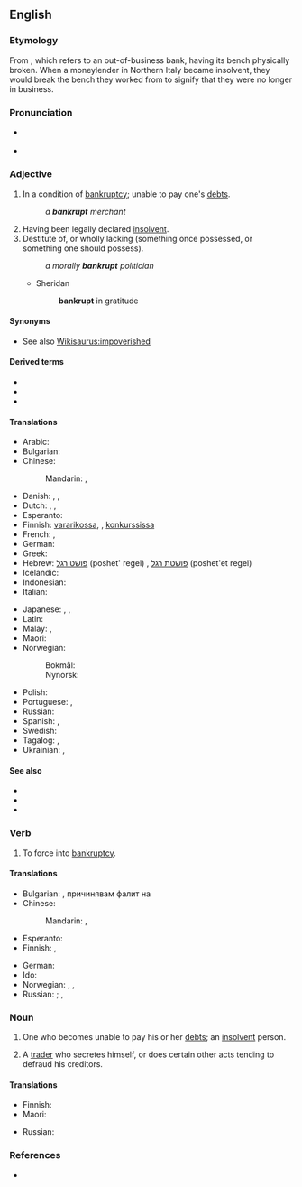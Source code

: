 ==English==

===Etymology===
From {{etyl|it|en}} {{m|it|banca}} {{m|it|rotto|rotta}}, which refers to an out-of-business bank, having its bench physically broken. When a moneylender in Northern Italy became insolvent, they would break the bench they worked from to signify that they were no longer in business. {{rfv-etymology|lang=en}}

===Pronunciation===
* {{a|UK}} {{IPA|/ˈbæŋ.kɹəpt/|/ˈbæŋ.kɹʌpt/|lang=en}}
* {{a|US}} {{IPA|/ˈbæŋk.ɹəpt/|/ˈbæŋk.ɹʌpt/|lang=en}}

===Adjective===
{{en-adj}}

# In a condition of [[bankruptcy]]; unable to pay one's [[debt]]s.
#: ''a '''bankrupt''' merchant''
# Having been legally declared [[insolvent]].
# Destitute of, or wholly lacking (something once possessed, or something one should possess).
#: ''a morally '''bankrupt''' politician''
#* Sheridan
#*: '''bankrupt''' in gratitude

{{Webster 1913}}

====Synonyms====
* See also [[Wikisaurus:impoverished]]

====Derived terms====
* {{l|en|bankrupt cart}}
* {{l|en|bankruptcy}}
* {{l|en|go bankrupt}}

====Translations====
{{trans-top|having been legally declared [[insolvent]]}}
* Arabic: {{t|ar|مُفْلِس}}
* Bulgarian: {{t+|bg|банкрут|tr=bankrut}}
* Chinese:
*: Mandarin: {{t+|cmn|破產|alt=破產著|sc=Hani}}, {{t+|cmn|破产|alt=破产着|tr=pòchǎnzhe|sc=Hani}}
* Danish: {{t|da|bankerot}}, {{t|da|fallit}}, {{t|da|konkurs}}
* Dutch: {{t+|nl|bankroet}}, {{t|nl|in faling}}, {{t+|nl|failliet}}
* Esperanto: {{t|eo|bankrota}}
* Finnish: [[vararikko|vararikossa]], {{t|fi|vararikkoinen}}, [[konkurssi|konkurssissa]]
* French: {{t+|fr|faillite|alt=en faillite}}, {{t+|fr|failli}}
* German: {{t+|de|bankrott}}
* Greek: {{t+|el|χρεωκοπημένος}}
* Hebrew: [[פושט רגל]] (poshet' regel) {{g|m}}, [[פושטת רגל]] (poshet'et regel) {{g|f}}
* Icelandic: {{t|is|gjaldþrota}}
* Indonesian: {{t+|id|bangkrut}}
* Italian: {{t+|it|fallito}}
{{trans-mid}}
* Japanese: {{t+|ja|破産|alt=破産した|tr=はさんした, hasan-shita}}, {{t+|ja|倒産|alt=倒産した|tr=とうさんした, tōsan-shita}}, {{t+|ja|破綻|alt=破綻した|tr=はたんした, hatan-shita}}
* Latin: {{t|la|decoctor}}
* Malay: {{t|ms|bangkrap}}, {{t|ms|muflis}}
* Maori: {{t|mi|pēkerapu}}
* Norwegian:
*: Bokmål: {{t|nb|konkurs}}
*: Nynorsk: {{t|nn|konkurs}}
* Polish: {{t|pl|zbankrutowany|m}}
* Portuguese: {{t|pt|bancarrota|f}}, {{t+|pt|falido}}
* Russian: {{t+|ru|обанкро́тившийся}}
* Spanish: {{t+|es|quebrado}}, {{t+|es|arruinado}}
* Swedish: {{t+|sv|bankrutt}}
* Tagalog: {{t|tl|pagkalugi}}, {{t|tl|bangkarota}}
* Ukrainian: {{t+|uk|банкру́т|m}}, {{t+|uk|банкро́т|m}}
{{trans-bottom}}

====See also====
* {{l|en|defunct}}
* {{l|en|illiquid}}
* {{l|en|insolvent}}

===Verb===
{{en-verb}}

# {{lb|en|transitive}} To force into [[bankruptcy]].

====Translations====
{{trans-top|force into bankruptcy}}
* Bulgarian: {{t+|bg|разорявам}}, причинявам фалит на
* Chinese:
*: Mandarin: {{t+|cmn|破產|sc=Hani}}, {{t+|cmn|破产|tr=pòchǎn|sc=Hani}}
* Esperanto: {{t|eo|bankroti}}
* Finnish: {{t|fi|[[pakottaa]] [[konkurssiin]]}}, {{t|fi|[[saattaa]] [[konkurssiin]]}}
{{trans-mid}}
* German: {{l|de|in}} {{l|de|den}} {{l|de|Konkurs}} {{t+|de|treiben}}
* Ido: {{t+|io|bankrotigar}}
* Norwegian: {{t|no|konkurs}}, {{t|no|bankerott}}, {{t|no|insolvent}}
* Russian: {{t+|ru|обанкро́тить|pf}}; {{t+|ru|разоря́ть|impf}}, {{t+|ru|разори́ть|pf}}
{{trans-bottom}}

===Noun===
{{en-noun}}

# One who becomes unable to pay his or her [[debt]]s; an [[insolvent]] person.
# {{lb|en|UK|legal|obsolete}} A [[trader]] who secretes himself, or does certain other acts tending to defraud his creditors.
#: {{rfquotek|Blackstone}}

====Translations====
{{trans-top|insolvent person}}
* Finnish: {{t|fi|vararikkoinen}}
* Maori: {{t|mi|pēkerapu}}
{{trans-mid}}
* Russian: {{t+|ru|банкро́т|m}}
{{trans-bottom}}

===References===
* {{R:BBS}}